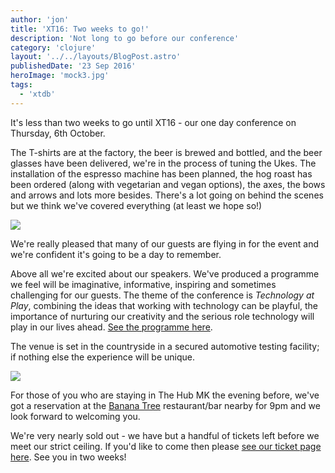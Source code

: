 ```yaml
---
author: 'jon'
title: 'XT16: Two weeks to go!'
description: 'Not long to go before our conference'
category: 'clojure'
layout: '../../layouts/BlogPost.astro'
publishedDate: '23 Sep 2016'
heroImage: 'mock3.jpg'
tags:
  - 'xtdb'
---
```



It's less than two weeks to go until XT16 - our one day conference on
Thursday, 6th October.

The T-shirts are at the factory, the beer is brewed and bottled, and the
beer glasses have been delivered, we're in the process of tuning the
Ukes. The installation of the espresso machine has been planned, the hog
roast has been ordered (along with vegetarian and vegan options), the
axes, the bows and arrows and lots more besides. There's a lot going on
behind the scenes but we think we've covered everything (at least we
hope so!)


<Image src={xt} />

We're really pleased that many of our guests are flying in for the event
and we're confident it's going to be a day to remember.

Above all we're excited about our speakers. We've produced a programme
we feel will be imaginative, informative, inspiring and sometimes
challenging for our guests. The theme of the conference is _Technology
at Play_, combining the ideas that working with technology can be
playful, the importance of nurturing our creativity and the serious role
technology will play in our lives ahead. [See the programme
here](https://juxt.pro/XT16.html#programme).

The venue is set in the countryside in a secured automotive testing
facility; if nothing else the experience will be unique.


<Image src={bt} />

For those of you who are staying in The Hub MK the evening before, we've
got a reservation at the [Banana
Tree](http://www.bananatree.co.uk/locations/milton-keynes/)
restaurant/bar nearby for 9pm and we look forward to welcoming you.

We're very nearly sold out - we have but a handful of tickets left
before we meet our strict ceiling. If you'd like to come then please
[see our ticket page here](https://juxt.pro/XT16.html#xt16-ticketbooth).
See you in two weeks!
